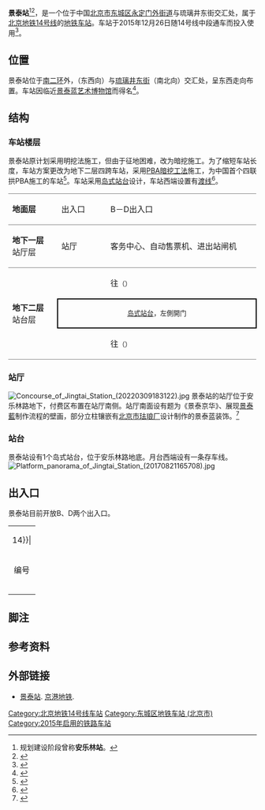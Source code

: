 {{NoteTA
|G1=Railway}}
{{About|北京地铁14号线的一个车站|其他同名车站|景泰站}}
{{Infobox station
|name = 景泰
|eng_name = Jingtai
|former = 安乐林站
|linecolour = {{北京地铁颜色|14}}
|image = Platform of Jingtai Station (20220309183251).jpg
|caption = 景泰站站台
|other_name = 
|country = {{PRC}}
|borough = [[北京市|北京市]][[东城区_(北京市)|东城区]][[永定门外街道|永定门外街道]]
|address = {{link-yue|安乐林路|安樂林路}}与琉璃井东街交汇处
|coordinates = {{coord|39.863837|116.404519|display=inline,title}}
|elevation = 
|operator = [[京港地铁|北京京港地铁有限公司]]
|lines = {{北京地铁线路名|14|SL}}
|distance = 
|platform = 1座[[岛式站台|岛式站台]]
|tracks = 2条
|bus_routes = 
|bus_stands = 
|connections = 公交站：安乐林
|structure = 地下车站
|hall = 整体式站厅
|depth = 
|levels = 
|interchange = 
|exits = 2个
|lift = 
|escalator = 
|architect = 
|architectural_style = 
|colour = {{colorbox|#0078c9}} 蓝色
|type = 
|status = 运营中
|code = 
|zone = 
|classification = 
|website = 
|built = 
|opened = 2015年12月26日
|pass_year = 
|passengers = 
|pass_system = 
|pass_rank = 
|mpassengers = 
|trains = 
|station_hours = 
|hours = 
|first = {{北京地铁线路名|14|S}}
:往{{北京地铁起讫站|14|R}}：05:33
:往{{北京地铁起讫站|14|L}}：05:48
|last = {{北京地铁线路名|14|S}}
:往{{北京地铁起讫站|14|R}}：22:43
:往{{北京地铁起讫站|14|L}}：23:18
|adjacent = {{Adjacent stations|system=北京地铁|line=14|left=永定门外|right=蒲黄榆|note-left=1.119km|note-mid1=距离[[张郭庄站|张郭庄]]20.974km|note-right=1.025km}}
|other_services = 
|route_map = {{Routemap|inline=yes|map=
utSTRf\utSTRg~~ ~~{{rmr|Licon=U|{{stl|北京地铁|永定门外}}}}
\utSTR\utSTR2\utSTRc3
\utSTR\utSTRc1\utSTR+4
\utABZg2\utENDEa!~utSTRc3\utSTR
\utSTR+tc1\utABZg+4\utSTR
\utSTR\utSTR\utSTR
\utSTR+tc2\utABZg3!~utSTRc2\utSTR3
\utABZg+1\utABZg+1!~utSTRc4\utSTRc4
utSTR+BSl\utSTR+BSr
utSTR+BSl\utSTR+BSr
utSTRf\utSTRg~~ ~~{{rmr|Licon=D|{{stl|北京地铁|蒲黄榆}}}}
}}
}}
'''景泰站'''<ref group="注">规划建设阶段曾称'''安乐林站'''。</ref><ref>{{cite web|url=http://www.bjghw.gov.cn/web/gdjt/map_3.html|title=轨道交通14号线工程规划方案公告|publisher=北京市规划委员会|accessdate=2015-10-26|archive-url=https://web.archive.org/web/20140316164610/http://www.bjghw.gov.cn/web/gdjt/map_3.html|archive-date=2014-03-16|dead-url=yes}}</ref>，是一个位于中国[[北京市|北京市]][[东城区_(北京市)|东城区]][[永定门外街道|永定门外街道]]{{link-yue|安乐林路|安樂林路}}与琉璃井东街交汇处，属于[[北京地铁|北京地铁]][[北京地铁14号线|14号线]]的[[地铁车站|地铁车站]]。车站于2015年12月26日随14号线中段通车而投入使用<ref>{{cite news|url = http://bj.jjj.qq.com/a/20151224/009650.htm|title = 昌平线二期、14号线中段周六开通|date = 2015-12-24|accessdate = 2015-12-26|publisher = 北京日报|archive-date = 2019-06-19|archive-url = https://web.archive.org/web/20190619171809/https://bj.jjj.qq.com/a/20151224/009650.htm|dead-url = yes}}</ref>。

== 位置 ==
景泰站位于[[北京二环路|南二环]]外，{{link-yue|安乐林路|安樂林路}}（东西向）与[[琉璃井东街|琉璃井东街]]（南北向）交汇处，呈东西走向布置。车站因临近[[景泰蓝艺术博物馆|景泰蓝艺术博物馆]]而得名<ref>{{cite web|url=http://www.bjghw.gov.cn/web/static/articles/catalog_98000/article_402853575045335d01504c2670230041/402853575045335d01504c2670230041.html|title=北京市规划委员会关于北京市轨道交通M14（中段）工程沿线车站站名命名预案的公示书|date=2015-10-09|accessdate=2015-10-26|publisher=北京市规划委员会|archive-url=https://web.archive.org/web/20151013020130/http://www.bjghw.gov.cn/web/static/articles/catalog_98000/article_402853575045335d01504c2670230041/402853575045335d01504c2670230041.html|archive-date=2015-10-13|dead-url=yes}}</ref>。

== 结构 ==
=== 车站楼层 ===
景泰站原计划采用明挖法施工，但由于征地困难，改为暗挖施工。为了缩短车站长度，车站方案更改为地下二层四跨车站，采用[[PBA工法|PBA暗挖工法]]施工，为中国首个四联拱PBA施工的车站<ref>{{cite news|url=http://epaper.ynet.com/html/2014-04/03/content_49914.htm?div=0|title=蒲黄榆站3分钟内换乘|date=2014-04-03|accessdate=2015-10-26|work=北京青年报|author=梁琦|archive-date=2016-03-04|archive-url=https://web.archive.org/web/20160304111706/http://epaper.ynet.com/html/2014-04/03/content_49914.htm?div=0|dead-url=no}}</ref>。车站采用[[岛式站台|岛式站台]]设计，车站西端设置有[[渡线|渡线]]<ref>{{cite web|url=http://www.cr201.com/web/news/index.aspx?id=330|title=京城铁军—北京地铁14号线09合同段工程纪实|author=朱绍轩|publisher=中铁二十局集团第一工程有限公司|date=2015-08-07|accessdate=2015-10-26|archive-url=https://web.archive.org/web/20160304134556/http://www.cr201.com/web/news/index.aspx?id=330|archive-date=2016-03-04|dead-url=yes}}</ref>。
{|cellspacing=0 cellpadding=3
|style="border-top:solid 1px gray;border-bottom:solid 1px gray;" width=100|'''地面层'''
|style="border-top:solid 1px gray;border-bottom:solid 1px gray;" width=100|出入口
|style="border-top:solid 1px gray;border-bottom:solid 1px gray;" width=350|B－D出入口
|-
|style="border-bottom:solid 1px gray;"|'''地下一层'''<br />站厅层
|style="border-bottom:solid 1px gray;"|站厅
|style="border-bottom:solid 1px gray;"|客务中心、自动售票机、进出站闸机
|-
|style="border-bottom:solid 1px gray;" rowspan=3|'''地下二层'''<br />站台层
|{{arrow|L}}
|{{北京地铁线路名|14|c}}往{{站|张郭庄}}<small>（{{站|永定门外}}）</small>
|-
|style="border-right:solid 2px black;border-left:solid 2px black;border-top:solid 2px black;border-bottom:solid 2px black;" colspan=2|<center><small>[[岛式站台|岛式站台]]，左側開门</small></center>
|-
|style="border-bottom:solid 1px gray;"|{{arrow|R}}
|style="border-bottom:solid 1px gray;"|{{北京地铁线路名|14|c}}往{{站|善各庄}}<small>（{{站|蒲黄榆}}）</small>
|}

=== 站厅 ===
[[File:Concourse_of_Jingtai_Station_(20220309183122).jpg|thumb]]
景泰站的站厅位于安乐林路地下，付费区布置在站厅南侧。站厅南面设有题为《景泰京华》、展现[[景泰藍|景泰藍]]制作流程的壁画，部分立柱镶嵌有[[北京市珐琅厂|北京市珐琅厂]]设计制作的景泰蓝装饰。<ref>{{cite news|author=张楠|url=http://news.163.com/15/1203/14/B9TTEKD700014AED.html|title=巨无霸“景泰蓝”进驻景泰站|publisher=[[北京晚报|北京晚报]]|date=2015-12-03|accessdate=2017-08-22|archive-date=2017-08-21|archive-url=https://web.archive.org/web/20170821213408/http://news.163.com/15/1203/14/B9TTEKD700014AED.html|dead-url=no}}</ref>

=== 站台 ===
景泰站设有1个岛式站台，位于安乐林路地底。月台西端设有一条存车线。
[[File:Platform_panorama_of_Jingtai_Station_(20170821165708).jpg|thumb]]

== 出入口 ==
景泰站目前开放B、D两个出入口。
{| class="wikitable"
| colspan="5" align="center" bgcolor={{北京地铁颜色|14}}|
|-
! 编号 
! 指示 
! 建议前往的目的地
! 图片
! 无障碍设施图片
|-
| {{港鐵出口|B|附=升}}
| 杨家园路 
| 杨家园路、安乐林路（北侧）、中国景泰蓝艺术博物馆、[[北京市珐琅厂|北京市珐琅厂]]
|[[File:Exit_B_of_Jingtai_Station_(20220420140326).jpg|150px]]
|[[File:Accessible_Elevator_at_Exit_B_of_Jingtai_Station,_Beijing_Metro.jpg|居中]]
|-
| {{港鐵出口|D}}
| 安乐林路 
| 安乐林路（南侧）、安乐林中街
|[[File:Exit_D_of_Jingtai_Station_(20220420140603).jpg|150px]]
|{{n/a}}
|-
| bgcolor="#EEEEEE" colspan=5 | {{港鐵出口|註=升}}
|}

== 脚注 ==
{{reflist|group="注"}}

== 参考资料 ==
{{reflist}}

== 外部链接 ==
{{Commonscat|Jingtai Station (Beijing Subway)}}
*[http://www.mtr.bj.cn/content/details20_20600.html 景泰站]{{Wayback|url=http://www.mtr.bj.cn/content/details20_20600.html |date=20170821215130 }}. [[京港地铁|京港地铁]].

{{北京地铁14号线}}

[[Category:北京地铁14号线车站|Category:北京地铁14号线车站]]
[[Category:东城区地铁车站_(北京市)|Category:东城区地铁车站 (北京市)]]
[[Category:2015年启用的铁路车站|Category:2015年启用的铁路车站]]